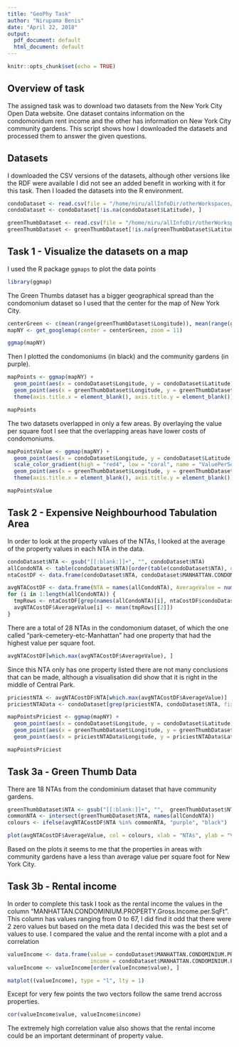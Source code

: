 ```yaml
---
title: "GeoPhy Task"
author: "Nirupama Benis"
date: "April 22, 2018"
output:
  pdf_document: default
  html_document: default
---
```


```r
knitr::opts_chunk$set(echo = TRUE)
```

## Overview of task

The assigned task was to download two datasets from the New York City Open Data website. One dataset contains information on the condomonidum rent income and the other has information on New York City community gardens. 
This script shows how I downloaded the datasets and processed them to answer the given questions.

## Datasets

I downloaded the CSV versions of the datasets, although other versions like the RDF were available I did not see an added benefit in working with it for this task. Then I loaded the datasets into the R environment.

```r
condoDataset <- read.csv(file = "/home/niru/allInfoDir/otherWorkspaces/geophy/Data/DOF__Condominium_comparable_rental_income___Manhattan_-_FY_2010_2011.csv", as.is = T)
condoDataset <- condoDataset[!is.na(condoDataset$Latitude), ]

greenThumbDataset <- read.csv(file = "/home/niru/allInfoDir/otherWorkspaces/geophy/Data/NYC_Greenthumb_Community_Gardens.csv", as.is = T)
greenThumbDataset <- greenThumbDataset[!is.na(greenThumbDataset$Latitude), ]
```

## Task 1 - Visualize the datasets on a map

I used the R package `ggmaps` to plot the data points

```r
library(ggmap)
```

The Green Thumbs dataset has a bigger geographical spread than the condomonium dataset so I used that the center for the map of New York City.

```r
centerGreen <- c(mean(range(greenThumbDataset$Longitude)), mean(range(greenThumbDataset$Latitude)))
mapNY <- get_googlemap(center = centerGreen, zoom = 11)

ggmap(mapNY)
```

Then I plotted the condomoniums (in black) and the community gardens (in purple).

```r
mapPoints <- ggmap(mapNY) + 
  geom_point(aes(x = condoDataset$Longitude, y = condoDataset$Latitude), data = condoDataset, alpha = .5, col = "black") + 
  geom_point(aes(x = greenThumbDataset$Longitude, y = greenThumbDataset$Latitude), data = greenThumbDataset, alpha = 1, col = "purple") +
  theme(axis.title.x = element_blank(), axis.title.y = element_blank())

mapPoints
```

The two datasets overlapped in only a few areas. By overlaying the value per square foot I see that the overlapping areas have lower costs of condomoniums.

```r
mapPointsValue <- ggmap(mapNY) + 
  geom_point(aes(x = condoDataset$Longitude, y = condoDataset$Latitude, color = condoDataset$MANHATTAN.CONDOMINIUM.PROPERTY.Market.Value.per.SqFt), data = condoDataset, alpha = .5) + 
  scale_color_gradient(high = "red4", low = "coral", name = "ValuePerSqFt") +
  geom_point(aes(x = greenThumbDataset$Longitude, y = greenThumbDataset$Latitude), data = greenThumbDataset, alpha = 1, col = "purple") +
  theme(axis.title.x = element_blank(), axis.title.y = element_blank())

mapPointsValue
```

## Task 2 - Expensive Neighbourhood Tabulation Area

In order to look at the property values of the NTAs, I looked at the average of the property values in each NTA in the data.

```r
condoDataset$NTA <- gsub("[[:blank:]]+", "", condoDataset$NTA)
allCondoNTA <- table(condoDataset$NTA)[order(table(condoDataset$NTA), decreasing = T)]
ntaCostDF <- data.frame(condoDataset$NTA, condoDataset$MANHATTAN.CONDOMINIUM.PROPERTY.Market.Value.per.SqFt, stringsAsFactors = F)

avgNTACostDF <- data.frame(NTA = names(allCondoNTA), AverageValue = numeric(length = length(allCondoNTA)), stringsAsFactors = F)
for (i in 1:length(allCondoNTA)) {
  tmpRows <- ntaCostDF[grep(names(allCondoNTA)[i], ntaCostDF$condoDataset.NTA, fixed = T), ]
  avgNTACostDF$AverageValue[i] <- mean(tmpRows[[2]])
}
```

There are a total of 28 NTAs in the condomonium dataset, of which the one called "park-cemetery-etc-Manhattan" had one property that had the highest value per square foot. 

```r
avgNTACostDF[which.max(avgNTACostDF$AverageValue), ]
```

Since this NTA only has one property listed there are not many conclusions that can be made, although a visualisation did show that it is right in the middle of Central Park.

```r
priciestNTA <- avgNTACostDF$NTA[which.max(avgNTACostDF$AverageValue)]
priciestNTAData <- condoDataset[grep(priciestNTA, condoDataset$NTA, fixed = T), ]

mapPointsPriciest <- ggmap(mapNY) + 
  geom_point(aes(x = condoDataset$Longitude, y = condoDataset$Latitude), data = condoDataset, alpha = .5, col = "black") + 
  geom_point(aes(x = greenThumbDataset$Longitude, y = greenThumbDataset$Latitude), data = greenThumbDataset, alpha = .5, col = "purple") +
  geom_point(aes(x = priciestNTAData$Longitude, y = priciestNTAData$Latitude), data = priciestNTAData, alpha = .5, col = "red")

mapPointsPriciest
```

## Task 3a - Green Thumb Data

There are 18 NTAs from the condominium dataset that have community gardens. 

```r
greenThumbDataset$NTA <- gsub("[[:blank:]]+", "",  greenThumbDataset$NTA)
commonNTA <- intersect(greenThumbDataset$NTA, names(allCondoNTA))
colours <- ifelse(avgNTACostDF$NTA %in% commonNTA, "purple", "black")

plot(avgNTACostDF$AverageValue, col = colours, xlab = "NTAs", ylab = "Value per square foot")
```

Based on the plots it seems to me that the properties in areas with community gardens have a less than average value per square foot for New York City.

## Task 3b - Rental income

In order to complete this task I took as the rental income the values in the column "MANHATTAN.CONDOMINIUM.PROPERTY.Gross.Income.per.SqFt". This column has values ranging from 0 to 67, I did find it odd that there were 2 zero values but based on the meta data I decided this was the best set of values to use.
I compared the value and the rental income with a plot and a correlation

```r
valueIncome <- data.frame(value = condoDataset$MANHATTAN.CONDOMINIUM.PROPERTY.Market.Value.per.SqFt, 
                          income = condoDataset$MANHATTAN.CONDOMINIUM.PROPERTY.Gross.Income.per.SqFt)
valueIncome <- valueIncome[order(valueIncome$value), ]

matplot((valueIncome), type = "l", lty = 1)
```

Except for very few points the two vectors follow the same trend accross properties.

```r
cor(valueIncome$value, valueIncome$income)
```

The extremely high correlation value also shows that the rental income could be an important determinant of property value.